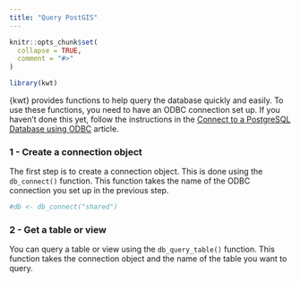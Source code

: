 ```yaml
---
title: "Query PostGIS"
---
```


```r
knitr::opts_chunk$set(
  collapse = TRUE,
  comment = "#>"
)
```

```r
library(kwt)
```

{kwt} provides functions to help query the database quickly and easily. To use these functions, you need to have an ODBC connection set up. If you haven't done this yet, follow the instructions in the [Connect to a PostgreSQL Database using ODBC](odbc_database_connection.html) article.

### 1 - Create a connection object

The first step is to create a connection object. This is done using the `db_connect()` function. This function takes the name of the ODBC connection you set up in the previous step.

```r
#db <- db_connect("shared")
```

### 2 - Get a table or view

You can query a table or view using the `db_query_table()` function. This function takes the connection object and the name of the table you want to query.
